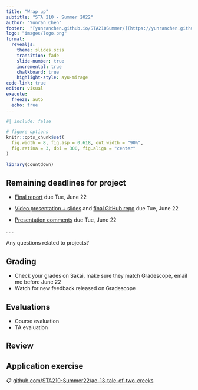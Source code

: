 ```yaml
---
title: "Wrap up"
subtitle: "STA 210 - Summer 2022"
author: "Yunran Chen"
footer:  "[yunranchen.github.io/STA210Summer/](https://yunranchen.github.io/STA210Summer/)"
logo: "images/logo.png"
format: 
  revealjs:
    theme: slides.scss
    transition: fade
    slide-number: true
    incremental: true 
    chalkboard: true
    highlight-style: ayu-mirage
code-link: true
editor: visual
execute:
  freeze: auto
  echo: true
---
```


```r
#| include: false

# figure options
knitr::opts_chunk$set(
  fig.width = 8, fig.asp = 0.618, out.width = "90%",
  fig.retina = 3, dpi = 300, fig.align = "center"
)

library(countdown)
```

## Remaining deadlines for project {.smaller}

-   [Final report](https://yunranchen.github.io/STA210Summer/project-description.html#written-report) due Tue, June 22

-   [Video presentation + slides](https://yunranchen.github.io/STA210Summer/project-description.html#video-presentation--slides) and [final GitHub repo](https://yunranchen.github.io/STA210Summer/project-description.html#reproducibility---organization) due Tue, June 22

-   [Presentation comments](https://yunranchen.github.io/STA210Summer/project-description.html#presentation-comments) due Tue, June 22

. . .

::: question
Any questions related to projects?
:::

## Grading

-   Check your grades on Sakai, make sure they match Gradescope, email me before June 22
-   Watch for new feedback released on Gradescope

## Evaluations

-   Course evaluation
-   TA evaluation

## Review 


## Application exercise

::: appex
📋 [github.com/STA210-Summer22/ae-13-tale-of-two-creeks](https://github.com/STA210-Summer22/ae-13-tale-of-two-creeks)
:::
